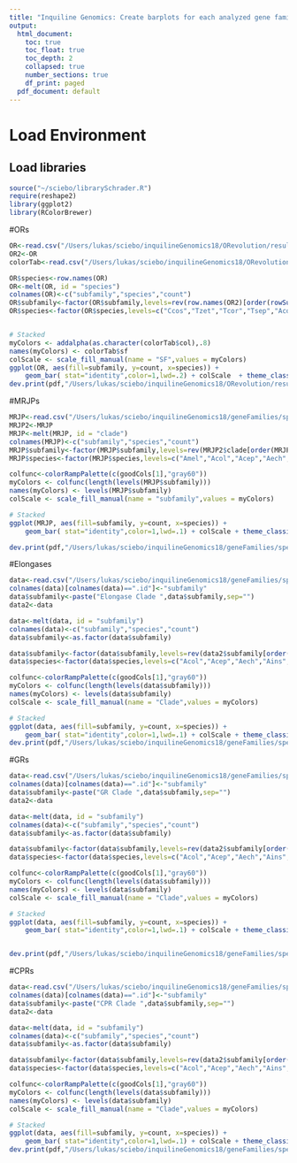 ```yaml
---
title: "Inquiline Genomics: Create barplots for each analyzed gene family"
output:
  html_document:
    toc: true
    toc_float: true
    toc_depth: 2
    collapsed: true
    number_sections: true
    df_print: paged
  pdf_document: default
---
```

<STYLE TYPE="text/css">
<!--
  td{
    font-family: Arial; 
    font-size: 8pt;
    padding:0px;
    cellpadding="0";
    cellspacing="0"
  }
  th {
    font-family: Arial; 
    font-size: 8pt;
    height: 20px;
    font-weight: bold;
    text-align: right;
    background-color: #ccccff;
  }
  table { 
    border-spacing: 0px;
    border-collapse: collapse;
  }
--->
</STYLE>

# Load Environment
## Load libraries
```r
source("~/sciebo/librarySchrader.R")
require(reshape2)
library(ggplot2)
library(RColorBrewer)
```
#ORs
```r
OR<-read.csv("/Users/lukas/sciebo/inquilineGenomics18/ORevolution/results/tree/annotationTable2.tsv",sep="\t")
OR2<-OR
colorTab<-read.csv("/Users/lukas/sciebo/inquilineGenomics18/ORevolution/results/tree/colorTableSF.tsv",sep="\t")

OR$species<-row.names(OR)
OR<-melt(OR, id = "species")
colnames(OR)<-c("subfamily","species","count")
OR$subfamily<-factor(OR$subfamily,levels=rev(row.names(OR2)[order(rowSums(OR2))]))
OR$species<-factor(OR$species,levels=c("Ccos","Tzet","Tcor","Tsep","Acol","Acep","Aech","Ains","Ahey","Acha","Parg"))


# Stacked
myColors <- addalpha(as.character(colorTab$col),.8)
names(myColors) <- colorTab$sf
colScale <- scale_fill_manual(name = "SF",values = myColors)
ggplot(OR, aes(fill=subfamily, y=count, x=species)) +
    geom_bar( stat="identity",color=1,lwd=.2) + colScale  + theme_classic() + theme(legend.position="right",legend.title = element_blank(),legend.text=element_text(size=7),axis.text.x = element_text(angle = -45,hjust = -.1)) + guides(fill=guide_legend(nrow=length(levels(OR$subfamily))))+   theme(legend.key.size = unit(.1, "cm"),legend.spacing.x = unit(.1, 'cm'))
dev.print(pdf,"/Users/lukas/sciebo/inquilineGenomics18/ORevolution/results/tree/OR-barplot.pdf",width=5,height=5)
```
#MRJPs
```r
MRJP<-read.csv("/Users/lukas/sciebo/inquilineGenomics18/geneFamilies/specificFamilies/mrjps/tree/mergeAln/Ants.MRJP-yellow.cladeTable.tsv",sep="\t")
MRJP2<-MRJP
MRJP<-melt(MRJP, id = "clade")
colnames(MRJP)<-c("subfamily","species","count")
MRJP$subfamily<-factor(MRJP$subfamily,levels=rev(MRJP2$clade[order(MRJP2$clade)]))
MRJP$species<-factor(MRJP$species,levels=c("Amel","Acol","Acep","Aech","Ains","Ahey","Acha","Parg"))

colfunc<-colorRampPalette(c(goodCols[1],"gray60"))
myColors <- colfunc(length(levels(MRJP$subfamily)))
names(myColors) <- levels(MRJP$subfamily)
colScale <- scale_fill_manual(name = "subfamily",values = myColors)

# Stacked
ggplot(MRJP, aes(fill=subfamily, y=count, x=species)) + 
    geom_bar( stat="identity",color=1,lwd=.1) + colScale + theme_classic() +theme(legend.position="right",legend.title = element_blank(),legend.text=element_text(size=7),axis.text.x = element_text(angle = -45,hjust = -.1)) + guides(fill=guide_legend(nrow=length(levels(MRJP$subfamily))))+   theme(legend.key.size = unit(.1, "cm"),legend.spacing.x = unit(.1, 'cm'))

dev.print(pdf,"/Users/lukas/sciebo/inquilineGenomics18/geneFamilies/specificFamilies/mrjps/tree/mergeAln/MRJP-barplot.pdf",width=5,height=5)
```
#Elongases
```r
data<-read.csv("/Users/lukas/sciebo/inquilineGenomics18/geneFamilies/specificFamilies/ELONGASEevolution/ELG.cladeTable.tsv",sep="\t")
colnames(data)[colnames(data)==".id"]<-"subfamily"
data$subfamily<-paste("Elongase Clade ",data$subfamily,sep="")
data2<-data

data<-melt(data, id = "subfamily")
colnames(data)<-c("subfamily","species","count")
data$subfamily<-as.factor(data$subfamily)

data$subfamily<-factor(data$subfamily,levels=rev(data2$subfamily[order(rowSums(data2[,-1]))]))
data$species<-factor(data$species,levels=c("Acol","Acep","Aech","Ains","Ahey","Acha","Parg"))

colfunc<-colorRampPalette(c(goodCols[1],"gray60"))
myColors <- colfunc(length(levels(data$subfamily)))
names(myColors) <- levels(data$subfamily)
colScale <- scale_fill_manual(name = "Clade",values = myColors)

# Stacked
ggplot(data, aes(fill=subfamily, y=count, x=species)) + 
    geom_bar( stat="identity",color=1,lwd=.1) + colScale + theme_classic() +theme(legend.position="right",legend.title = element_blank(),legend.text=element_text(size=4),axis.text.x = element_text(angle = -45,hjust = -.1)) + guides(fill=guide_legend(nrow=length(levels(data$subfamily)))) +   theme(legend.key.size = unit(.1, "cm"),legend.spacing.x = unit(.1, 'cm'))
dev.print(pdf,"/Users/lukas/sciebo/inquilineGenomics18/geneFamilies/specificFamilies/ELONGASEevolution/ELG-barplot.pdf",width=5,height=5)
```
#GRs
```r
data<-read.csv("/Users/lukas/sciebo/inquilineGenomics18/geneFamilies/specificFamilies/GRevolution/GRs.cladeTable.tsv",sep="\t")
colnames(data)[colnames(data)==".id"]<-"subfamily"
data$subfamily<-paste("GR Clade ",data$subfamily,sep="")
data2<-data

data<-melt(data, id = "subfamily")
colnames(data)<-c("subfamily","species","count")
data$subfamily<-as.factor(data$subfamily)

data$subfamily<-factor(data$subfamily,levels=rev(data2$subfamily[order(rowSums(data2[,-1]))]))
data$species<-factor(data$species,levels=c("Acol","Acep","Aech","Ains","Ahey","Acha","Parg"))

colfunc<-colorRampPalette(c(goodCols[1],"gray60"))
myColors <- colfunc(length(levels(data$subfamily)))
names(myColors) <- levels(data$subfamily)
colScale <- scale_fill_manual(name = "Clade",values = myColors)

# Stacked
ggplot(data, aes(fill=subfamily, y=count, x=species)) + 
    geom_bar( stat="identity",color=1,lwd=.1) + colScale + theme_classic() +theme(legend.position="right",legend.title = element_blank(),legend.text=element_text(size=4),axis.text.x = element_text(angle = -45,hjust = -.1)) + guides(fill=guide_legend(nrow=length(levels(data$subfamily)))) +   theme(legend.key.size = unit(.1, "cm"),legend.spacing.x = unit(.1, 'cm')) 


dev.print(pdf,"/Users/lukas/sciebo/inquilineGenomics18/geneFamilies/specificFamilies/GRevolution/GR-barplot.pdf",width=5,height=5)
```

#CPRs
```r
data<-read.csv("/Users/lukas/sciebo/inquilineGenomics18/geneFamilies/specificFamilies/CPRevolution/CPR.cladeTable.tsv",sep="\t")
colnames(data)[colnames(data)==".id"]<-"subfamily"
data$subfamily<-paste("CPR Clade ",data$subfamily,sep="")
data2<-data

data<-melt(data, id = "subfamily")
colnames(data)<-c("subfamily","species","count")
data$subfamily<-as.factor(data$subfamily)

data$subfamily<-factor(data$subfamily,levels=rev(data2$subfamily[order(rowSums(data2[,-1]))]))
data$species<-factor(data$species,levels=c("Acol","Acep","Aech","Ains","Ahey","Acha","Parg"))

colfunc<-colorRampPalette(c(goodCols[1],"gray60"))
myColors <- colfunc(length(levels(data$subfamily)))
names(myColors) <- levels(data$subfamily)
colScale <- scale_fill_manual(name = "Clade",values = myColors)

# Stacked
ggplot(data, aes(fill=subfamily, y=count, x=species)) + 
    geom_bar( stat="identity",color=1,lwd=.1) + colScale + theme_classic() +theme(legend.position="right",legend.title = element_blank(),legend.text=element_text(size=4),axis.text.x = element_text(angle = -45,hjust = -.1)) + guides(fill=guide_legend(nrow=length(levels(data$subfamily)))) +   theme(legend.key.size = unit(.1, "cm"),legend.spacing.x = unit(.1, 'cm'))
dev.print(pdf,"/Users/lukas/sciebo/inquilineGenomics18/geneFamilies/specificFamilies/CPRevolution/CPR-barplot.pdf",width=5,height=5)
```